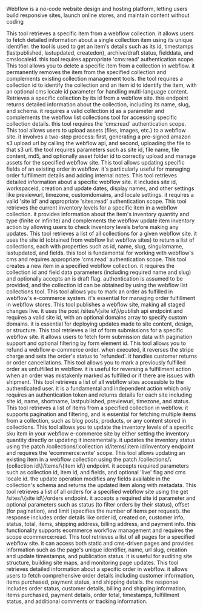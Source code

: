 Webflow is a no-code website design and hosting platform, letting users build responsive sites, launch online stores, and maintain content without coding

<Accordion title="Get Collection Item">
This tool retrieves a specific item from a webflow collection. it allows users to fetch detailed information about a single collection item using its unique identifier. the tool is used to get an item's details such as its id, timestamps (lastpublished, lastupdated, createdon), archive/draft status, fielddata, and cmslocaleid. this tool requires appropriate 'cms:read' authentication scope.
</Accordion>

<Accordion title="Delete Webflow Collection Item">
This tool allows you to delete a specific item from a collection in webflow. it permanently removes the item from the specified collection and complements existing collection management tools. the tool requires a collection id to identify the collection and an item id to identify the item, with an optional cms locale id parameter for handling multi-language content.
</Accordion>

<Accordion title="Get Collection Details">
Retrieves a specific collection by its id from a webflow site. this endpoint returns detailed information about the collection, including its name, slug, and schema. it requires a valid collection id as a parameter and complements the webflow list collections tool for accessing specific collection details. this tool requires the 'cms:read' authentication scope.
</Accordion>

<Accordion title="Upload Asset to Webflow">
This tool allows users to upload assets (files, images, etc.) to a webflow site. it involves a two-step process: first, generating a pre-signed amazon s3 upload url by calling the webflow api, and second, uploading the file to that s3 url. the tool requires parameters such as site id, file name, file content, md5, and optionally asset folder id to correctly upload and manage assets for the specified webflow site.
</Accordion>

<Accordion title="Update Order">
This tool allows updating specific fields of an existing order in webflow. it's particularly useful for managing order fulfillment details and adding internal notes.
</Accordion>

<Accordion title="Get Webflow Site Information">
This tool retrieves detailed information about a specific webflow site. it includes site id, workspaceid, creation and update dates, display names, and other settings like previewurl, timezone, customdomains, and locale settings. it requires a valid 'site id' and appropriate 'sites:read' authentication scope.
</Accordion>

<Accordion title="Get Item Inventory">
This tool retrieves the current inventory levels for a specific item in a webflow collection. it provides information about the item's inventory quantity and type (finite or infinite) and complements the webflow update item inventory action by allowing users to check inventory levels before making any updates.
</Accordion>

<Accordion title="List Webflow Collections">
This tool retrieves a list of all collections for a given webflow site. it uses the site id (obtained from webflow list webflow sites) to return a list of collections, each with properties such as id, name, slug, singularname, lastupdated, and fields. this tool is fundamental for working with webflow's cms and requires appropriate 'cms:read' authentication scope.
</Accordion>

<Accordion title="Create Webflow Collection Item">
This tool creates a new item in a specified webflow collection. it requires the collection id and field data parameters (including required name and slug) and optionally accepts an is draft flag. authentication is assumed to be provided, and the collection id can be obtained by using the webflow list collections tool.
</Accordion>

<Accordion title="Fulfill Order">
This tool allows you to mark an order as fulfilled in webflow's e-commerce system. it's essential for managing order fulfillment in webflow stores.
</Accordion>

<Accordion title="Publish Webflow Site">
This tool publishes a webflow site, making all staged changes live. it uses the post /sites/\{site id\}/publish api endpoint and requires a valid site id, with an optional domains array to specify custom domains. it is essential for deploying updates made to site content, design, or structure.
</Accordion>

<Accordion title="List Form Submissions">
This tool retrieves a list of form submissions for a specific webflow site. it allows users to fetch form submission data with pagination support and optional filtering by form element id.
</Accordion>

<Accordion title="Refund Order">
This tool allows you to refund a webflow e-commerce order. when executed, it reverses the stripe charge and sets the order's status to 'refunded'. it handles customer returns or order cancellations.
</Accordion>

<Accordion title="Unfulfill Order">
This tool allows you to mark a previously fulfilled order as unfulfilled in webflow. it is useful for reversing a fulfillment action when an order was mistakenly marked as fulfilled or if there are issues with shipment.
</Accordion>

<Accordion title="List Webflow Sites">
This tool retrieves a list of all webflow sites accessible to the authenticated user. it is a fundamental and independent action which only requires an authentication token and returns details for each site including site id, name, shortname, lastpublished, previewurl, timezone, and status.
</Accordion>

<Accordion title="List Collection Items">
This tool retrieves a list of items from a specified collection in webflow. it supports pagination and filtering, and is essential for fetching multiple items from a collection, such as blog posts, products, or any content stored in collections.
</Accordion>

<Accordion title="Update Item Inventory">
This tool allows you to update the inventory levels of a specific sku item in your webflow e-commerce site by either setting the inventory quantity directly or updating it incrementally. it updates the inventory status using the patch /collections/:collection id/items/:item id/inventory endpoint and requires the 'ecommerce:write' scope.
</Accordion>

<Accordion title="Update Webflow Collection Item">
This tool allows updating an existing item in a webflow collection using the patch /collections/\{collection id\}/items/\{item id\} endpoint. it accepts required parameters such as collection id, item id, and fields, and optional 'live' flag and cms locale id. the update operation modifies any fields available in the collection's schema and returns the updated item along with metadata.
</Accordion>

<Accordion title="List Webflow Orders">
This tool retrieves a list of all orders for a specified webflow site using the get /sites/\{site id\}/orders endpoint. it accepts a required site id parameter and optional parameters such as status (to filter orders by their status), offset (for pagination), and limit (specifies the number of items per request). the response includes order details like order id, created on, customer info, status, total, items, shipping address, billing address, and payment info. this functionality supports ecommerce workflow management and requires the scope ecommerce:read.
</Accordion>

<Accordion title="List Pages">
This tool retrieves a list of all pages for a specified webflow site. it can access both static and cms-driven pages and provides information such as the page's unique identifier, name, url slug, creation and update timestamps, and publication status. it is useful for auditing site structure, building site maps, and monitoring page updates.
</Accordion>

<Accordion title="Get Order Details">
This tool retrieves detailed information about a specific order in webflow. it allows users to fetch comprehensive order details including customer information, items purchased, payment status, and shipping details. the response includes order status, customer details, billing and shipping information, items purchased, payment details, order total, timestamps, fulfillment status, and additional comments or tracking information.
</Accordion>

